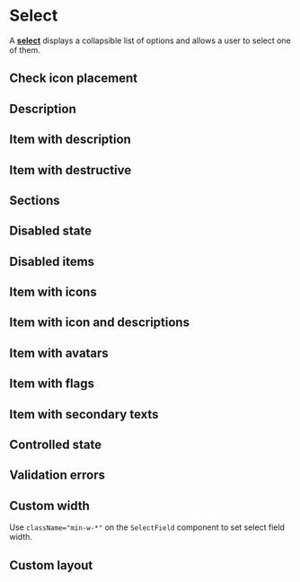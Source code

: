 

<Meta of={selectStories} />

# Select

A <a href="https://react-spectrum.adobe.com/react-aria/Select.html#select" target="_blank">**select**</a> displays a collapsible list of options and allows a user to select one of them.

<Canvas of={selectStories.BasicExample} />

## Check icon placement

<Canvas of={selectStories.CheckIconPlacement} />

## Description

<Canvas of={selectStories.SelectDescription} />

## Item with description

<Canvas of={selectStories.ItemWithDescription} />

## Item with destructive

<Canvas of={selectStories.DestructiveItem} />

## Sections

<Canvas of={selectStories.Sections} />

## Disabled state

<Canvas of={selectStories.DisabledState} />

## Disabled items

<Canvas of={selectStories.DisabledItems} />

## Item with icons

<Canvas of={selectStories.ItemWithIcons} />

## Item with icon and descriptions

<Canvas of={selectStories.ItemWithIconAndDescriptions} />

## Item with avatars

<Canvas of={selectStories.ItemWithAvatars} />

## Item with flags

<Canvas of={selectStories.ItemWithFlags} />

## Item with secondary texts

<Canvas of={selectStories.ItemWithSecondaryTexts} />

## Controlled state

<Canvas of={selectStories.ControlledState} />

## Validation errors

<Canvas of={selectStories.ValidationErrors} />

## Custom width

Use `className="min-w-*"` on the `SelectField` component to set select field width.

<Canvas of={selectStories.CustomWidth} />

## Custom layout

<Canvas of={selectStories.CustomLayout} />